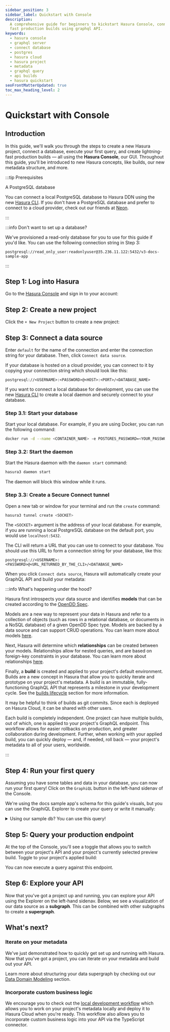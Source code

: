 ```yaml
---
sidebar_position: 3
sidebar_label: Quickstart with Console
description:
  A comprehensive guide for beginners to kickstart Hasura Console, connect to a database, execute queries and create
  fast production builds using graphql API.
keywords:
  - hasura console
  - graphql server
  - connect database
  - postgres
  - hasura cloud
  - hasura project
  - metadata
  - graphql query
  - api builds
  - hasura quickstart
seoFrontMatterUpdated: true
toc_max_heading_level: 2
---
```



# Quickstart with Console

## Introduction

In this guide, we'll walk you through the steps to create a new Hasura project, connect a database, execute your first
query, and create lightning-fast production builds — all using the **Hasura Console**, our GUI. Throughout this guide,
you'll be introduced to new Hasura concepts, like builds, our new metadata structure, and more.

:::tip Prerequisites

A PostgreSQL database

You can connect a local PostgreSQL database to Hasura DDN using the new [Hasura CLI](/cli/overview.mdx). If you don't
have a PostgreSQL database and prefer to connect to a cloud provider, check out our friends at
[Neon](https://neon.tech).

:::

:::info Don't want to set up a database?

We've provisioned a read-only database for you to use for this guide if you'd like. You can use the following connection
string in Step 3:

```text
postgresql://read_only_user:readonlyuser@35.236.11.122:5432/v3-docs-sample-app
```

:::

## Step 1: Log into Hasura

Go to the [Hasura Console](https://console.hasura.io) and sign in to your account:

<Thumbnail src="/img/get-started/0.0.1_console-login.png" alt="Log into Hasura Console" width="1000px" />

## Step 2: Create a new project

Click the `+ New Project` button to create a new project:

<Thumbnail src="/img/get-started/0.0.1_console-create-project.png" alt="Create new project" width="1000px" />

## Step 3: Connect a data source

Enter `default` for the name of the connection and enter the connection string for your database. Then, click
`Connect data source`.

<Thumbnail src="/img/get-started/0.0.1_console-add-connection-string.png" alt="Empty explorer" width="1000px" />

<Tabs groupId="db-location" className="api-tabs">
<TabItem value="hosted" label="Hosted Database">

If your database is hosted on a cloud provider, you can connect to it by copying your connection string which should
look like this:

```text
postgresql://<USERNAME>:<PASSWORD>@<HOST>:<PORT>/<DATABASE_NAME>
```

</TabItem>
<TabItem value="local" label="Local Database">

If you want to connect a local database for development, you can use the new [Hasura CLI](/cli/overview.mdx) to create a
local daemon and securely connect to your database.

### Step 3.1: Start your database

Start your local database. For example, if you are using Docker, you can run the following command:

```bash
docker run -d --name <CONTAINER_NAME> -e POSTGRES_PASSWORD=<YOUR_PASSWORD> -p 5432:5432 postgres
```

### Step 3.2: Start the daemon

Start the Hasura daemon with the `daemon start` command:

```bash
hasura3 daemon start
```

The daemon will block this window while it runs.

### Step 3.3: Create a Secure Connect tunnel

Open a new tab or window for your terminal and run the `create` command:

```bash
hasura3 tunnel create <SOCKET>
```

The `<SOCKET>` argument is the address of your local database. For example, if you are running a local PostgreSQL
database on the default port, you would use `localhost:5432`.

The CLI will return a URL that you can use to connect to your database. You should use this URL to form a connection
string for your database, like this:

```text
postgresql://<USERNAME>:<PASSWORD>@<URL_RETURNED_BY_THE_CLI>/<DATABASE_NAME>
```

</TabItem>
</Tabs>

When you click `Connect data source`, Hasura will automatically create your GraphQL API and build your metadata:

<Thumbnail src="/img/get-started/0.0.1_console-auto-build.png" alt="Add connection details" width="1000px" />

:::info What's happening under the hood?

Hasura first introspects your data source and identifies **models** that can be created according to the
[OpenDD Spec](/data-domain-modeling/overview.mdx).

Models are a new way to represent your data in Hasura and refer to a collection of objects (such as rows in a relational
database, or documents in a NoSQL database) of a given OpenDD Spec type. Models are backed by a data source and can
support CRUD operations. You can learn more about models [here](/data-domain-modeling/models.mdx).

Next, Hasura will determine which **relationships** can be created between your models. Relationships allow for nested
queries, and are based on foreign-key constraints in your database. You can learn more about relationships
[here](/data-domain-modeling/relationships.mdx).

Finally, a **build** is created and applied to your project's default environment. Builds are a new concept in Hasura
that allow you to quickly iterate and prototype on your project's metadata. A build is an immutable, fully-functioning
GraphQL API that represents a milestone in your development cycle. See the [builds lifecycle](/ci-cd/builds.mdx) section
for more information.

It may be helpful to think of builds as git commits. Since each is deployed on Hasura Cloud, it can be shared with other
users.

Each build is completely independent. One project can have multiple builds, out of which, one is applied to your
project's GraphQL endpoint. This workflow allows for easier rollbacks on production, and greater collaboration during
development. Further, when working with your applied build, you can quickly deploy — and, if needed, roll back — your
project's metadata to all of your users, worldwide.

:::

## Step 4: Run your first query

Assuming you have some tables and data in your database, you can now run your first query! Click on the `GraphiQL`
button in the left-hand sidenav of the Console.

We're using the docs sample app's schema for this guide's visuals, but you can use the GraphiQL Explorer to create your
query or write it manually:

<Thumbnail src="/img/get-started/0.0.1_console-execute-query-on-build.png" alt="Execute a query" width="1000px" />

<details>
<summary>Using our sample db? You can use this query!</summary>

```graphql
query OrdersQuery {
  orders {
    id
    status
    delivery_date
    user {
      id
      name
      email
    }
    product {
      id
      name
    }
  }
}
```

</details>

## Step 5: Query your production endpoint

At the top of the Console, you'll see a toggle that allows you to switch between your project's API and your project's
currently selected preview build. Toggle to your project's applied build:

<Thumbnail src="/img/get-started/0.1.1_console-view-project-graphiql.png" alt="Toggle production" width="1000px" />

You can now execute a query against this endpoint.

## Step 6: Explore your API

Now that you've got a project up and running, you can explore your API using the Explorer on the left-hand sidenav.
Below, we see a visualization of our data source as a **subgraph**. This can be combined with other subgraphs to create
a **supergraph**.

<Thumbnail src="/img/get-started/0.1.1_console-explore-api.png" alt="Explore your API" width="1000px" />

## What's next?

### Iterate on your metadata

We've just demonstrated how to quickly get set up and running with Hasura. Now that you've got a project, you can
iterate on your metadata and build out your API.

Learn more about structuring your data supergraph by checking out our
[Data Domain Modeling](/data-domain-modeling/overview.mdx) section.

### Incorporate custom business logic

We encourage you to check out the [local development workflow](/getting-started/local-dev.mdx) which allows you to work
on your project's metadata locally and deploy it to Hasura Cloud when you're ready. This workflow also allows you to
incorporate custom business logic into your API via the TypeScript connector.
